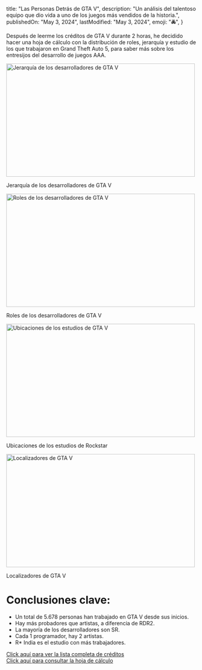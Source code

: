 
 title: "Las Personas Detrás de GTA V",
 description:
  "Un análisis del talentoso equipo que dio vida a uno de los juegos más vendidos de la historia.",
 publishedOn: "May 3, 2024",
	lastModified: "May 3, 2024",
 emoji: "🚔",
}

<ArticleHeader title={metadata.title} date={metadata.publishedOn} />

Después de leerme los créditos de GTA V durante 2 horas,
he decidido hacer una hoja de cálculo con la distribución de roles,
jerarquía y estudio de los que trabajaron en Grand Theft Auto 5,
para saber más sobre los entresijos del desarrollo de juegos AAA.

<img
	src="/assets/images/blog/gtav/hierarchy.avif"
	alt="Jerarquía de los desarrolladores de GTA V"
	width="500"
	height="300"
	loading="lazy"
/>

<CenteredContent>
	<p>Jerarquía de los desarrolladores de GTA V</p>
</CenteredContent>

<img
	src="/assets/images/blog/gtav/roles.avif"
	alt="Roles de los desarrolladores de GTA V"
	width="500"
	height="300"
	loading="lazy"
/>

<CenteredContent>
	<p>Roles de los desarrolladores de GTA V</p>
</CenteredContent>

<img
	src="/assets/images/blog/gtav/studios.avif"
	alt="Ubicaciones de los estudios de GTA V"
	width="500"
	height="300"
	loading="lazy"
/>

<CenteredContent>
	<p>Ubicaciones de los estudios de Rockstar</p>
</CenteredContent>

<img
	src="/assets/images/blog/gtav/localizers.avif"
	alt="Localizadores de GTA V"
	width="500"
	height="300"
	loading="lazy"
/>

<CenteredContent>
	<p>Localizadores de GTA V</p>
</CenteredContent>

# Conclusiones clave:

- Un total de 5.678 personas han trabajado en GTA V desde sus inicios.
- Hay más probadores que artistas, a diferencia de RDR2.
- La mayoría de los desarrolladores son SR.
- Cada 1 programador, hay 2 artistas.
- R* India es el estudio con más trabajadores.

<ButtonBlog>
	<a href="https://www.rockstargames.com/gta-v/thankyou">
		Click aquí para ver la lista completa de créditos
	</a>
</ButtonBlog>

<br />

<ButtonBlog>
	<a href="https://docs.google.com/spreadsheets/d/1CezMKHhBbMymekGPJBkEtsvEKuknwKEVCH7E_GrpuZk/edit?usp=sharing">
		Click aquí para consultar la hoja de cálculo
	</a>
</ButtonBlog>